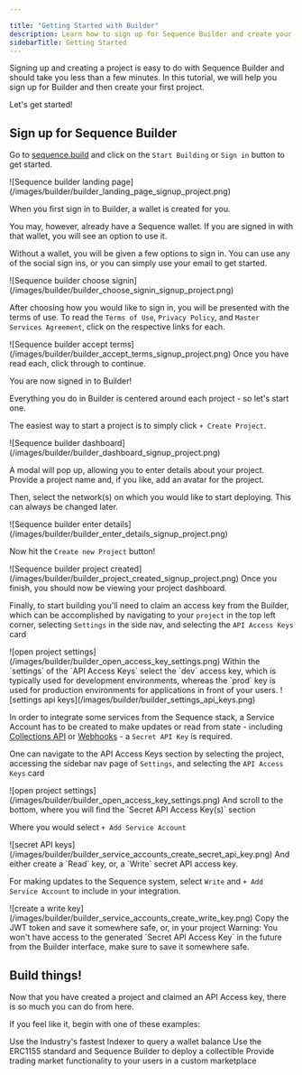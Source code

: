 ---

title: "Getting Started with Builder"
description: Learn how to sign up for Sequence Builder and create your first project in just a few minutes.
sidebarTitle: Getting Started
---



Signing up and creating a project is easy to do with Sequence Builder and should take you less than a few minutes. In this tutorial, we will help you sign up for Builder and then create your first project.

Let's get started!

## Sign up for Sequence Builder

<Steps>

<Step title="Go to the Sequence Builder platform">

Go to [sequence.build](https://sequence.build/) and click on the `Start Building` or `Sign in` button to get started.
<Frame>
![Sequence builder landing page](/images/builder/builder_landing_page_signup_project.png)
</Frame>
</Step>
<Step title="Choose a sign in method">

When you first sign in to Builder, a wallet is created for you.

You may, however, already have a Sequence wallet. If you are signed in with that wallet, you will see an option to use it.

Without a wallet, you will be given a few options to sign in. You can use any of the social sign ins, or you can simply use your email to get started.
<Frame>
![Sequence builder choose signin](/images/builder/builder_choose_signin_signup_project.png)
</Frame>
</Step>
<Step title="Sign in to sequence.build">

After choosing how you would like to sign in, you will be presented with the terms of use. To read the `Terms of Use`, `Privacy Policy`, and `Master Services Agreement`, click on the respective links for each.
<Frame>
![Sequence builder accept terms](/images/builder/builder_accept_terms_signup_project.png)
</Frame>
Once you have read each, click through to continue.

You are now signed in to Builder!
</Step>
<Step title="Create a Project">

Everything you do in Builder is centered around each project - so let's start one.

The easiest way to start a project is to simply click `+ Create Project`.
<Frame>
![Sequence builder dashboard](/images/builder/builder_dashboard_signup_project.png)
</Frame>
</Step>
<Step title="Enter the project details">

A modal will pop up, allowing you to enter details about your project. Provide a project name and, if you like, add an avatar for the project.

Then, select the network(s) on which you would like to start deploying. This can always be changed later.
<Frame>
![Sequence builder enter details](/images/builder/builder_enter_details_signup_project.png)
</Frame>
</Step>
<Step title="Create the project!">

Now hit the `Create new Project` button!
<Frame>
![Sequence builder project created](/images/builder/builder_project_created_signup_project.png)
</Frame>
Once you finish, you should now be viewing your project dashboard.
</Step>
<Step title="Claim an API Access Key">

Finally, to start building you'll need to claim an access key from the Builder, which can be accomplished by navigating to your `project` in the top left corner, selecting `Settings` in the side nav, and selecting the `API Access Keys` card
<Frame>
![open project settings](/images/builder/builder_open_access_key_settings.png)
</Frame>
Within the `settings` of the `API Access Keys` select the `dev` access key, which is typically used for development environments, whereas the `prod` key is used for production environments for applications in front of your users.
<Frame>
![settings api keys](/images/builder/builder_settings_api_keys.png)
</Frame>
</Step>
<Step title="(Optional for Development) Create a Service Account">

In order to integrate some services from the Sequence stack, a Service Account has to be created to make updates or read from state - including [Collections API](/guides/metadata-guide) or [Webhooks](/api-references/indexer/examples/webhook-listener) - a `Secret API Key` is required.

One can navigate to the API Access Keys section by selecting the project, accessing the sidebar nav page of `Settings`, and selecting the `API Access Keys` card
<Frame>
![open project settings](/images/builder/builder_open_access_key_settings.png)
</Frame>
And scroll to the bottom, where you will find the `Secret API Access Key(s)` section

Where you would select `+ Add Service Account`
<Frame>
![secret API keys](/images/builder/builder_service_accounts_create_secret_api_key.png)
</Frame>
And either create a `Read` key, or, a `Write` secret API access key.

For making updates to the Sequence system, select `Write` and `+ Add Service Account` to include in your integration.
<Frame>
![create a write key](/images/builder/builder_service_accounts_create_write_key.png)
</Frame>
Copy the JWT token and save it somewhere safe, or, in your project

<Warning>
  Warning: You won't have access to the generated `Secret API Access Key` in the future from the Builder interface, make sure to save it somewhere safe.
</Warning>
</Step>
</Steps>

## Build things!

Now that you have created a project and claimed an API Access key, there is so much you can do from here.

If you feel like it, begin with one of these examples:

<CardGroup cols={3}>
  <Card
    title="Query a Wallet Balance"
    icon="sack-dollar"
    href="/api-references/indexer/overview"
  >
  Use the Industry's fastest Indexer to query a wallet balance
  </Card>
  <Card
    title="Deploy an Item Collectible"
    icon="cloud"
    href="/solutions/builder/contracts/deploy-an-item-collection"
  >
  Use the ERC1155 standard and Sequence Builder to deploy a collectible
  </Card>
  <Card
    title="Build a Custom Marketplace"
    icon="shop-lock"
    href="/guides/custom-marketplace"
  >
  Provide trading market functionality to your users in a custom marketplace
  </Card>
</CardGroup>

